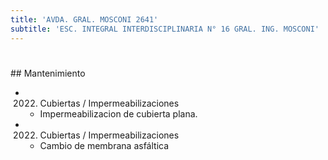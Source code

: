 ```yaml
---
title: 'AVDA. GRAL. MOSCONI 2641'
subtitle: 'ESC. INTEGRAL INTERDISCIPLINARIA N° 16 GRAL. ING. MOSCONI'
---
```


#


 ## Mantenimiento

*  (2022) Cubiertas / Impermeabilizaciones 
    + Impermeabilizacion de cubierta plana.

*  (2022) Cubiertas / Impermeabilizaciones 
    + Cambio de membrana asfáltica



